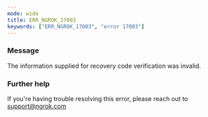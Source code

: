 ```yaml
---
mode: wide
title: ERR_NGROK_17003
keywords: ["ERR_NGROK_17003", "error 17003"]
---
```


### Message

The information supplied for recovery code verification was invalid.

### Further help

If you're having trouble resolving this error, please reach out to [support@ngrok.com](mailto:support@ngrok.com?subject=Help%20with%20ERR_NGROK_17003)
